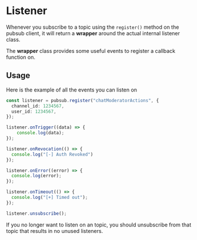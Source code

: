 

# Listener

Whenever you subscribe to a topic using the `register()` method on the pubsub client, it will return a **wrapper** around the actual
internal listener class.

The **wrapper** class provides some useful events to register a callback function on.

## Usage

Here is the example of all the events you can listen on

```ts copy filename='src/index.ts'
const listener = pubsub.register("chatModeratorActions", {
  channel_id: 1234567,
  user_id: 1234567,
});

listener.onTrigger((data) => {
    console.log(data);
});

listener.onRevocation(() => {
  console.log("[-] Auth Revoked")
});

listener.onError((error) => {
  console.log(error);
});

listener.onTimeout(() => {
  console.log("[+] Timed out");
});

listener.unsubscribe();
```

<Callout type="info">
If you no longer want to listen on an topic, you should unsubscribe from that topic that results in no unused listeners.
</Callout>